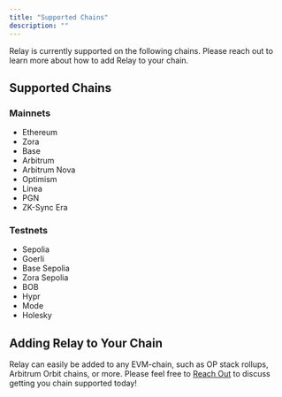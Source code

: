 ```yaml
---
title: "Supported Chains"
description: ""
---
```


Relay is currently supported on the following chains. Please reach out to learn more about how to add Relay to your chain.

## Supported Chains

### Mainnets

- Ethereum
- Zora
- Base
- Arbitrum
- Arbitrum Nova
- Optimism
- Linea
- PGN
- ZK-Sync Era

### Testnets

- Sepolia
- Goerli
- Base Sepolia
- Zora Sepolia
- BOB
- Hypr
- Mode
- Holesky

## Adding Relay to Your Chain

Relay can easily be added to any EVM-chain, such as OP stack rollups, Arbitrum Orbit chains, or more. Please feel free to [Reach Out](mailto:support@relay.link) to discuss getting you chain supported today!
